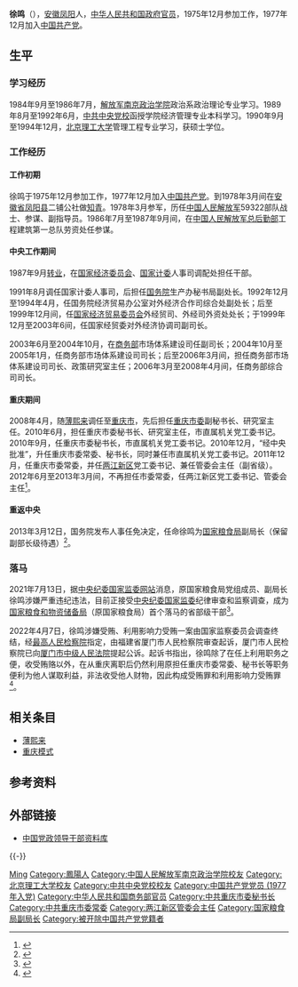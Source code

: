{{Other uses|徐鸣}}
'''徐鸣'''（{{bd|1958年|1月|catIdx=X徐}}），[[安徽省|安徽]][[凤阳县|凤阳]]人，[[中华人民共和国政府|中华人民共和国政府]][[官员|官员]]，1975年12月参加工作，1977年12月加入[[中国共产党|中国共产党]]。

== 生平 ==
=== 学习经历 ===
1984年9月至1986年7月，[[中国人民解放军国防大学政治学院|解放军南京政治学院]]政治系政治理论专业学习。1989年8月至1992年6月，[[中共中央党校|中共中央党校]]函授学院经济管理专业本科学习。1990年9月至1994年12月，[[北京理工大学|北京理工大学]]管理工程专业学习，获硕士学位。

=== 工作经历 ===
==== 工作初期 ====
徐鸣于1975年12月参加工作，1977年12月加入[[中国共产党|中国共产党]]。到1978年3月间在[[安徽省|安徽省]][[凤阳县|凤阳县]]二铺公社做[[知识青年|知青]]。1978年3月参军，历任[[中国人民解放军|中国人民解放军]]59322部队战士、参谋、副指导员。1986年7月至1987年9月间，在[[中国人民解放军总后勤部|中国人民解放军总后勤部]]工程建筑第一总队劳资处任参谋。

==== 中央工作期间 ====
1987年9月[[转业|转业]]，在[[中华人民共和国国家经济贸易委员会|国家经济委员会]]、[[中华人民共和国国家计划委员会|国家计委]]人事司调配处担任干部。

1991年8月调任国家计委人事司，后担任[[中华人民共和国国务院|国务院]]生产办秘书局副处长。1992年12月至1994年4月，任国务院经济贸易办公室对外经济合作司综合处副处长；后至1999年12月间，任[[中华人民共和国国家经济贸易委员会|国家经济贸易委员会]]外经贸司、外经司外资处处长；于1999年12月至2003年6间，任国家经贸委对外经济协调司副司长。

2003年6月至2004年10月，在[[中华人民共和国商务部|商务部]]市场体系建设司任副司长；2004年10月至2005年1月，任商务部市场体系建设司司长；后至2006年3月间，担任商务部市场体系建设司司长、政策研究室主任；2006年3月至2008年4月间，任商务部综合司司长。

==== 重庆期间 ====
2008年4月，随[[薄熙来|薄熙来]]调任至[[重庆市|重庆市]]，先后担任[[中国共产党重庆市委员会|重庆市委]]副秘书长、研究室主任。2010年6月，担任重庆市委秘书长、研究室主任，市直属机关党工委书记。2010年9月，任重庆市委秘书长，市直属机关党工委书记。2010年12月，“经中央批准”，升任重庆市委常委、秘书长，同时兼任市直属机关党工委书记。2011年12月，任重庆市委常委，并任[[两江新区|两江新区]]党工委书记、兼任管委会主任（副省级）。2012年6月至2013年3月间，不再担任市委常委，任两江新区党工委书记、管委会主任<ref>{{Cite web|title=徐鸣不再任重庆两江新区管委会主任|url=http://www.takungpao.com/mainland/content/2012-07/02/content_611914.htm|access-date=2022-04-07|date=2012-07-02|publisher=大公报|archive-url=https://web.archive.org/web/20130927073729/http://www.takungpao.com/mainland/content/2012-07/02/content_611914.htm|archive-date=2013-09-27|dead-url=yes}}</ref>。

==== 重返中央 ====
2013年3月12日，国务院发布人事任免决定，任命徐鸣为[[国家粮食局|国家粮食局]]副局长（保留副部长级待遇）<ref>{{Cite web|title=国务院任免环境保护部、质检总局等部门工作人员|url=http://www.gov.cn/rsrm/2013-03/12/content_2352107.htm|access-date=2022-04-07|date=2013-03-12|publisher=中国政府网|archive-url=https://web.archive.org/web/20201027092508/http://www.gov.cn/rsrm/2013-03/12/content_2352107.htm|archive-date=2020-10-27|dead-url=no}}</ref>。

=== 落马 ===
2021年7月13日，据[[中央纪委国家监委网站|中央纪委国家监委网站]]消息，原国家粮食局党组成员、副局长徐鸣涉嫌严重违纪违法，目前正接受[[中国共产党中央纪律检查委员会|中央纪委]][[中华人民共和国国家监察委员会|国家监委]]纪律审查和监察调查，成为[[国家粮食和物资储备局|国家粮食和物资储备局]]（原国家粮食局）首个落马的省部级干部<ref>{{cite web|title=原国家粮食局党组成员、副局长徐鸣接受中央纪委国家监委审查调查|url=https://www.ccdi.gov.cn/scdc/zggb/zjsc/202107/t20210713_245995.html|accessdate=2021-07-13|date=2021-07-13|website=中央纪委国家监委网站|archive-url=https://web.archive.org/web/20210714053040/https://www.ccdi.gov.cn/scdc/zggb/zjsc/202107/t20210713_245995.html|archive-date=2021-07-14|dead-url=no}}</ref>。

2022年4月7日，徐鸣涉嫌受贿、利用影响力受贿一案由国家监察委员会调查终结，经[[中华人民共和国最高人民检察院|最高人民检察院]]指定，由福建省厦门市人民检察院审查起诉，厦门市人民检察院已向[[福建省厦门市中级人民法院|厦门市中级人民法院]]提起公诉。起诉书指出，徐鸣除了在任上利用职务之便，收受贿赂以外，在从重庆离职后仍然利用原担任重庆市委常委、秘书长等职务便利为他人谋取利益，非法收受他人财物，因此构成受贿罪和利用影响力受贿罪<ref>{{Cite web|title=福建检察机关依法对徐鸣涉嫌受贿、利用影响力受贿案提起公诉|url=https://www.spp.gov.cn/spp/qwfb/202204/t20220407_553476.shtml|access-date=2022-04-07|publisher=中华人民共和国最高人民检察院|archive-date=2022-04-08|archive-url=https://web.archive.org/web/20220408011317/https://www.spp.gov.cn/spp/qwfb/202204/t20220407_553476.shtml}}</ref>。

== 相关条目 ==
* [[薄熙来|薄熙来]]
* [[重庆模式|重庆模式]]

== 参考资料 ==
{{reflist}}

== 外部链接 ==
* [http://cpc.people.com.cn/gbzl/html/130300009.html 中国党政领导干部资料库] {{Wayback|url=http://cpc.people.com.cn/gbzl/html/130300009.html |date=20160304064509 }}
{{-}}
{{start box}}
{{s-ppo|cpc}}
{{s-before|[[范照兵|范照兵]]}}
{{s-title|[[中国共产党重庆市委员会|中国共产党重庆市委员会]]秘书长|2010年6月－2011年12月}}
{{s-after|[[翁杰明|翁杰明]]}}
{{end box}}

{{薄熙来}}
{{中共十九大以来的反腐败工作}}
{{Authority control}}
{{DEFAULTSORT:Xu徐}}
[[Category:徐姓|Ming]]
[[Category:鳳陽人|Category:鳳陽人]]
[[Category:中国人民解放军南京政治学院校友|Category:中国人民解放军南京政治学院校友]]
[[Category:北京理工大学校友|Category:北京理工大学校友]]
[[Category:中共中央党校校友|Category:中共中央党校校友]]
[[Category:中国共产党党员_(1977年入党)|Category:中国共产党党员 (1977年入党)]]
[[Category:中华人民共和国商务部官员|Category:中华人民共和国商务部官员]]
[[Category:中共重庆市委秘书长|Category:中共重庆市委秘书长]]
[[Category:中共重庆市委常委|Category:中共重庆市委常委]]
[[Category:两江新区管委会主任|Category:两江新区管委会主任]]
[[Category:国家粮食局副局长|Category:国家粮食局副局长]]
[[Category:被开除中国共产党党籍者|Category:被开除中国共产党党籍者]]